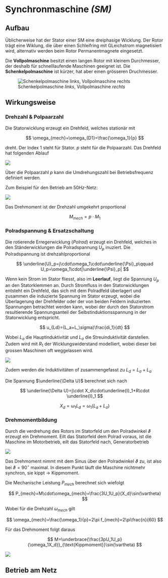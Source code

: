 # Synchronmaschine *(SM)*

## Aufbau

Üblicherweise hat der Stator einer SM eine dreiphasige Wicklung. Der Rotor trägt eine Wiklung, die über einen Schleifring mit GLeichstrom magnetisiert wird, alternativ werden beim Rotor Permanentmagnete eingesetzt.

Die **Vollpolmaschine** besitzt einen langen Rotor mit kleinem Durchmesser, der deshalb für schnelllaufende Maschinen geeignet ist. Die **Schenkelpolmaschine** ist kürzer, hat aber einen grösseren Druchmesser.

![Schenkelpolmaschine *links*, Vollpolmaschine *rechts*](images/paste-45.png)

## Wirkungsweise

### Drehzahl & Polpaarzahl

Die Statorwicklung erzeugt ein Drehfeld, welches stationär mit

$$
\omega_{mech}=\omega_{D1}=\frac{\omega_1}{p}
$$

dreht. Der Index $1$ steht für Stator. $p$ steht für die Polpaarzahl. Das Drehfeld hat folgenden Ablauf

![](images/paste-49.png)

Über die Polpaarzahl $p$ kann die Umdrehungszahl bei Betriebsfrequenz definiert werden.

Zum Beispiel für den Betrieb am $50Hz$-Netz:

![](images/paste-48.png)

Das Drehmoment ist der Drehzahl umgekehrt proportional

$$
M_{mech}=p\cdot M_{1}
$$

### Polradspannung & Ersatzschaltung

Die rotierende Erregerwicklung (*Polrad*) erzeugt ein Drehfeld, welches in den Ständerwicklungen die Polradspannung $U_p$ inuziert. Die Polradspannung ist drehzahlproportional

$$
\underline{U}_p=j\cdot\omega_1\cdot\underline{\Psi}_p\qquad U_p=\omega_1\cdot|\underline{\Psi}_p|
$$

Wenn kein Strom im Stator fliesst, also im **Leerlauf**, liegt die Spannung $U_p$ an den Statorklemmen an. Durch Stromfluss in den Statorwicklungen entsteht ein Drehfeld, das sich mit dem Polradfeld überlagert und zusammen die induzierte Spannung im Stator erzeugt, wobei die Überlagerung der Drehfelder oder der von beiden Feldern induzierten Spannungen betrachtet werden kann, wobei der durch den Statorstrom resultierende Spannungsanteil der Selbstinduktionsspannung in der Statorwicklung entspricht.

$$
u_{Ld}=(L_a+L_\sigma)\frac{di_1}{dt}
$$

Wobei $L_a$ die Hauptinduktivität und $L_\sigma$ die Streuinduktivität darstellen. Zudem wird mit $R_1$ der Wicklungswiderstand modelliert, wobei dieser bei grossen Maschinen oft weggelassen wird.

![](images/paste-50.png)

Zudem werden die Induktivitäten of zusammengefasst zu $L_d=L_\sigma+L_a$

Die Spannung $\underline{\Delta U}$ berechnet sich nach

$$
\underline{\Delta U}=j\cdot X_d\cdot\underline{I}_1+R\cdot \underline{I}_1
$$

$$
X_d=\omega_1 L_d=\omega_1(L_a+L_\sigma)
$$

### Drehmomentbildung

Durch die verdrehung des Rotors im Statorfeld um den Polradwinkel $\vartheta$ erzeugt ein Drehmoment. Eilt das Statorfeld dem Polrad voraus, ist die Maschine im Motorbetrieb, eilt das Statorfeld nach, Generatorbetrieb

![](images/paste-51.png)

Das Drehmoment nimmt mit dem Sinus über den Polradwinkel $\vartheta$ zu, ist also bei $\vartheta = 90^\circ$ maximal. In diesem Punkt läuft die Maschine nichtmehr synchron, sie kippt $\rightarrow$ Kippmoment.

Die Mechanische Leistung $P_{mech}$ berechnet sich wiefolgt

$$
P_{mech}=M\cdot\omega_{mech}=\frac{3U_1U_p}{X_d}\sin(\vartheta)
$$

Wobei für die Drehzahl $\omega_{mech}$ gilt

$$
\omega_{mech}=\frac{\omega_1}{p}=2\pi f_{mech}=2\pi\frac{n}{60}
$$

Für das Drehmoment folgt daraus

$$
M=\underbrace{\frac{3pU_1U_p}{\omega_1X_d}}_{\text{Kippmoment}}\sin(\vartheta)
$$

![](images/paste-52.png)

## Betrieb am Netz